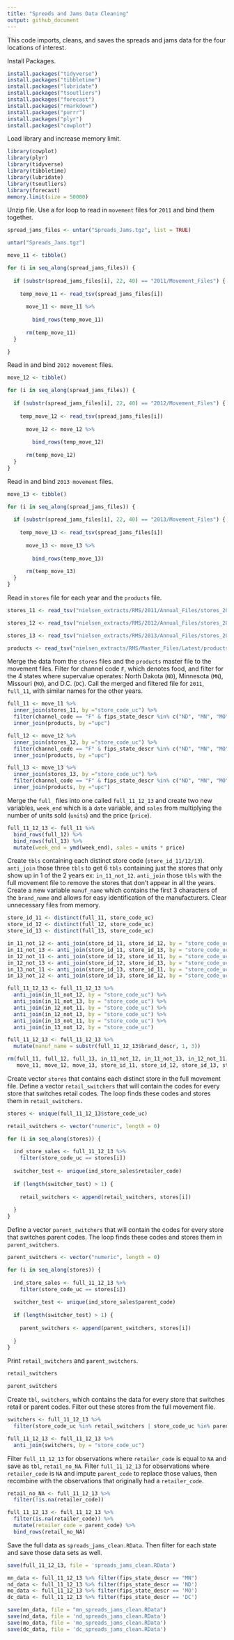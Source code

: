 ```yaml
---
title: "Spreads and Jams Data Cleaning"
output: github_document
---
```


This code imports, cleans, and saves the spreads and jams data for the four locations of interest.

Install Packages.
```r
install.packages("tidyverse")
install.packages("tibbletime")
install.packages("lubridate")
install.packages("tsoutliers")
install.packages("forecast")
install.packages("rmarkdown")
install.packages("purrr")
install.packages("plyr")
install.packages("cowplot")
```

Load library and increase memory limit.
```r
library(cowplot)
library(plyr)
library(tidyverse)
library(tibbletime)
library(lubridate)
library(tsoutliers)
library(forecast)
memory.limit(size = 50000)
```

Unzip file. Use a for loop to read in `movement` files for `2011` and bind them together.
```r
spread_jams_files <- untar("Spreads_Jams.tgz", list = TRUE)

untar("Spreads_Jams.tgz")

move_11 <- tibble()

for (i in seq_along(spread_jams_files)) {
  
  if (substr(spread_jams_files[i], 22, 40) == "2011/Movement_Files") {
    
    temp_move_11 <- read_tsv(spread_jams_files[i])
    
      move_11 <- move_11 %>%
      
        bind_rows(temp_move_11)
      
      rm(temp_move_11)
  }

}
```

Read in and bind `2012 movement` files.
```r
move_12 <- tibble()

for (i in seq_along(spread_jams_files)) {
  
  if (substr(spread_jams_files[i], 22, 40) == "2012/Movement_Files") {
    
    temp_move_12 <- read_tsv(spread_jams_files[i])
    
      move_12 <- move_12 %>%
      
        bind_rows(temp_move_12)
      
      rm(temp_move_12)
  }
}
```

Read in and bind `2013 movement` files.
```r
move_13 <- tibble()

for (i in seq_along(spread_jams_files)) {
  
  if (substr(spread_jams_files[i], 22, 40) == "2013/Movement_Files") {
    
    temp_move_13 <- read_tsv(spread_jams_files[i])
    
      move_13 <- move_13 %>%
      
        bind_rows(temp_move_13)
      
      rm(temp_move_13)
  }
}
```

Read in `stores` file for each year and the `products` file.
```r
stores_11 <- read_tsv("nielsen_extracts/RMS/2011/Annual_Files/stores_2011.tsv")

stores_12 <- read_tsv("nielsen_extracts/RMS/2012/Annual_Files/stores_2012.tsv")

stores_13 <- read_tsv("nielsen_extracts/RMS/2013/Annual_Files/stores_2013.tsv", guess_max = 20000)

products <- read_tsv("nielsen_extracts/RMS/Master_Files/Latest/products.tsv", quote = "")
```

Merge the data from the `stores` files and the `products` master file to the movement files. Filter for channel code
`F`, which denotes food, and filter for the 4 states where supervalue operates: North Dakota (`ND`), 
Minnesota (`MN`), Missouri (`MO`), and D.C. (`DC`). Call the merged and filtered file for `2011`, `full_11`, with 
similar names for the other years.
```r
full_11 <- move_11 %>%
  inner_join(stores_11, by ="store_code_uc") %>% 
  filter(channel_code == "F" & fips_state_descr %in% c("ND", "MN", "MO" ,"DC")) %>%
  inner_join(products, by ="upc")

full_12 <- move_12 %>%
  inner_join(stores_12, by ="store_code_uc") %>% 
  filter(channel_code == "F" & fips_state_descr %in% c("ND", "MN", "MO" ,"DC")) %>%
  inner_join(products, by ="upc")

full_13 <- move_13 %>%
  inner_join(stores_13, by ="store_code_uc") %>% 
  filter(channel_code == "F" & fips_state_descr %in% c("ND", "MN", "MO" ,"DC")) %>%
  inner_join(products, by ="upc")
```

Merge the `full_` files into one called `full_11_12_13` and create two new variables, `week_end` which is a `date`
variable, and `sales` from multiplying the number of units sold (`units`) and the price (`price`).
```r
full_11_12_13 <- full_11 %>%
  bind_rows(full_12) %>%
  bind_rows(full_13) %>%
  mutate(week_end = ymd(week_end), sales = units * price)
```

Create `tbls` containing each distinct store code (`store_id_11/12/13`). `anti_join` those three `tbls` to get 6 `tbls` containing just the stores that only show up in 1 of the 2 years ex: `in_11_not_12`. `anti_join` those `tbls` with the full movement file to remove the stores that don't appear in all the years. Create a new variable `manuf_name` which contains the first 3 characters of the `brand_name` and allows for easy identification of the
manufacturers. Clear unnecessary files from memory.
```r
store_id_11 <- distinct(full_11, store_code_uc)
store_id_12 <- distinct(full_12, store_code_uc)
store_id_13 <- distinct(full_13, store_code_uc)

in_11_not_12 <- anti_join(store_id_11, store_id_12, by = "store_code_uc")
in_11_not_13 <- anti_join(store_id_11, store_id_13, by = "store_code_uc")
in_12_not_11 <- anti_join(store_id_12, store_id_11, by = "store_code_uc")
in_12_not_13 <- anti_join(store_id_12, store_id_13, by = "store_code_uc")
in_13_not_11 <- anti_join(store_id_13, store_id_11, by = "store_code_uc")
in_13_not_12 <- anti_join(store_id_13, store_id_12, by = "store_code_uc")

full_11_12_13 <- full_11_12_13 %>%
  anti_join(in_11_not_12, by = "store_code_uc") %>%
  anti_join(in_11_not_13, by = "store_code_uc") %>%
  anti_join(in_12_not_11, by = "store_code_uc") %>%
  anti_join(in_12_not_13, by = "store_code_uc") %>%
  anti_join(in_13_not_11, by = "store_code_uc") %>%
  anti_join(in_13_not_12, by = "store_code_uc")

full_11_12_13 <- full_11_12_13 %>%
  mutate(manuf_name = substr(full_11_12_13$brand_descr, 1, 3))

rm(full_11, full_12, full_13, in_11_not_12, in_11_not_13, in_12_not_11, in_12_not_13, in_13_not_11, in_13_not_12,
   move_11, move_12, move_13, store_id_11, store_id_12, store_id_13, stores_11, stores_12, stores_13, products)
```

Create vector `stores` that contains each distinct store in the full movement file. Define a vector 
`retail_switchers` that will contain the codes for every store that switches retail codes. The loop finds these codes
and stores them in `retail_switchers.`
```r
stores <- unique(full_11_12_13$store_code_uc)

retail_switchers <- vector("numeric", length = 0)

for (i in seq_along(stores)) {
  
  ind_store_sales <- full_11_12_13 %>%
    filter(store_code_uc == stores[i])
  
  switcher_test <- unique(ind_store_sales$retailer_code)
  
  if (length(switcher_test) > 1) {
    
    retail_switchers <- append(retail_switchers, stores[i])
    
  }
}
```

Define a vector `parent_switchers` that will contain the codes for every store that switches parent codes. The loop
finds these codes and stores them in `parent_switchers`.
```r
parent_switchers <- vector("numeric", length = 0)

for (i in seq_along(stores)) {
  
  ind_store_sales <- full_11_12_13 %>%
    filter(store_code_uc == stores[i])
  
  switcher_test <- unique(ind_store_sales$parent_code)
  
  if (length(switcher_test) > 1) {
    
    parent_switchers <- append(parent_switchers, stores[i])
    
  }
}
```

Print `retail_switchers` and `parent_switchers`.
```r
retail_switchers

parent_switchers
```

Create `tbl`, `switchers`, which contains the data for every store that switches retail or parent codes. Filter out
these stores from the full movement file.
```r
switchers <- full_11_12_13 %>%
  filter(store_code_uc %in% retail_switchers | store_code_uc %in% parent_switchers)

full_11_12_13 <- full_11_12_13 %>%
  anti_join(switchers, by = "store_code_uc")
```

Filter `full_11_12_13` for observations where `retailer_code` is equal to `NA` and save as `tbl`, `retail_no_NA`. 
Filter `full_11_12_13` for observations where `retailer_code` is `NA` and impute `parent_code` to replace those
values, then recombine with the observations that originally had a `retailer_code`.
```r
retail_no_NA <- full_11_12_13 %>%
  filter(!is.na(retailer_code))

full_11_12_13 <- full_11_12_13 %>%
  filter(is.na(retailer_code)) %>%
  mutate(retailer_code = parent_code) %>%
  bind_rows(retail_no_NA)
```

Save the full data as `spreads_jams_clean.RData`. Then filter for each state and save those data sets as well. 
```r
save(full_11_12_13, file = 'spreads_jams_clean.RData')

mn_data <- full_11_12_13 %>% filter(fips_state_descr == "MN")
nd_data <- full_11_12_13 %>% filter(fips_state_descr == 'ND')
mo_data <- full_11_12_13 %>% filter(fips_state_descr == 'MO')
dc_data <- full_11_12_13 %>% filter(fips_state_descr == 'DC')

save(mn_data, file = "mn_spreads_jams_clean.RData")
save(nd_data, file = 'nd_spreads_jams_clean.RData')
save(mo_data, file = 'mo_spreads_jams_clean.RData')
save(dc_data, file = 'dc_spreads_jams_clean.RData')
```
